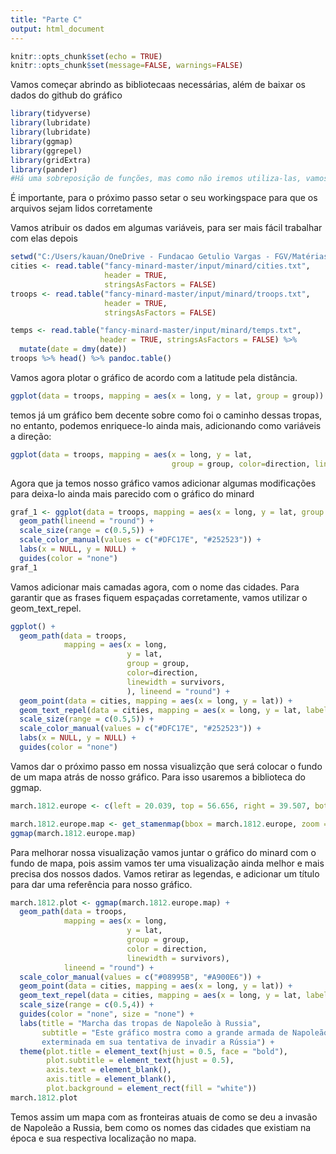 ```yaml
---
title: "Parte C"
output: html_document
---
```


```r
knitr::opts_chunk$set(echo = TRUE)
knitr::opts_chunk$set(message=FALSE, warnings=FALSE)
```

Vamos começar abrindo as bibliotecaas necessárias, além de baixar os dados do github do gráfico

```r
library(tidyverse)
library(lubridate)
library(lubridate)
library(ggmap)
library(ggrepel)
library(gridExtra)
library(pander)
#Há uma sobreposição de funções, mas como não iremos utiliza-las, vamos ignorar
```

É importante, para o próximo passo setar o seu workingspace para que os arquivos sejam lidos corretamente

Vamos atribuir os dados em algumas variáveis, para ser mais fácil trabalhar com elas depois

```r
setwd("C:/Users/kauan/OneDrive - Fundacao Getulio Vargas - FGV/Matérias/AEDV/Lista_segundo_semestre")
cities <- read.table("fancy-minard-master/input/minard/cities.txt", 
                     header = TRUE, 
                     stringsAsFactors = FALSE)
troops <- read.table("fancy-minard-master/input/minard/troops.txt", 
                     header = TRUE, 
                     stringsAsFactors = FALSE) 

temps <- read.table("fancy-minard-master/input/minard/temps.txt",
                    header = TRUE, stringsAsFactors = FALSE) %>%
  mutate(date = dmy(date))
troops %>% head() %>% pandoc.table()
```

Vamos agora plotar o gráfico de acordo com a latitude pela distância.

```r
ggplot(data = troops, mapping = aes(x = long, y = lat, group = group)) + geom_path()
```

temos já um gráfico bem decente sobre como foi o caminho dessas tropas, no entanto, podemos enriquece-lo ainda mais, adicionando como variáveis a direção:

```r
ggplot(data = troops, mapping = aes(x = long, y = lat, 
                                    group = group, color=direction, linewidth = survivors)) + geom_path(lineend = "round")

```

Agora que ja temos nosso gráfico vamos adicionar algumas modificações para deixa-lo ainda mais parecido com o gráfico do minard

```r
graf_1 <- ggplot(data = troops, mapping = aes(x = long, y = lat, group = group, color=direction, linewidth = survivors)) + 
  geom_path(lineend = "round") +
  scale_size(range = c(0.5,5)) + 
  scale_color_manual(values = c("#DFC17E", "#252523")) +
  labs(x = NULL, y = NULL) +
  guides(color = "none")
graf_1
```

Vamos adicionar mais camadas agora, com o nome das cidades. Para garantir que as frases fiquem espaçadas corretamente, vamos utilizar o geom_text_repel.

```r
ggplot() + 
  geom_path(data = troops, 
            mapping = aes(x = long, 
                          y = lat, 
                          group = group, 
                          color=direction, 
                          linewidth = survivors, 
                          ), lineend = "round") +
  geom_point(data = cities, mapping = aes(x = long, y = lat)) +
  geom_text_repel(data = cities, mapping = aes(x = long, y = lat, label = city), color = "red", family = "sans") +
  scale_size(range = c(0.5,5)) + 
  scale_color_manual(values = c("#DFC17E", "#252523")) +
  labs(x = NULL, y = NULL) +
  guides(color = "none")
```

Vamos dar o próximo passo em nossa visualizção que será colocar o fundo de um mapa atrás de nosso gráfico. Para isso usaremos a biblioteca do ggmap.

```r
march.1812.europe <- c(left = 20.039, top = 56.656, right = 39.507, bottom = 52.324)

march.1812.europe.map <- get_stamenmap(bbox = march.1812.europe, zoom = 5, maptype = "toner-background", where = "cache")
ggmap(march.1812.europe.map)

```

Para melhorar nossa visualização vamos juntar o gráfico do minard com o fundo de mapa, pois assim vamos ter uma visualização ainda melhor e mais precisa dos nossos dados. Vamos retirar as legendas, e adicionar um título para dar uma referência para nosso gráfico.

```r
march.1812.plot <- ggmap(march.1812.europe.map) +
  geom_path(data = troops, 
            mapping = aes(x = long, 
                          y = lat, 
                          group = group, 
                          color = direction, 
                          linewidth = survivors), 
            lineend = "round") +
  scale_color_manual(values = c("#08995B", "#A900E6")) +
  geom_point(data = cities, mapping = aes(x = long, y = lat)) +
  geom_text_repel(data = cities, mapping = aes(x = long, y = lat, label = city), color = "black", family = "sans") +
  scale_size(range = c(0.5,4)) +
  guides(color = "none", size = "none") +
  labs(title = "Marcha das tropas de Napoleão à Russia", 
       subtitle = "Este gráfico mostra como a grande armada de Napoleão foi quase 
       exterminada em sua tentativa de invadir a Rússia") +
  theme(plot.title = element_text(hjust = 0.5, face = "bold"), 
        plot.subtitle = element_text(hjust = 0.5),
        axis.text = element_blank(), 
        axis.title = element_blank(),
        plot.background = element_rect(fill = "white"))
march.1812.plot
```

Temos assim um mapa com as fronteiras atuais de como se deu a invasão de Napoleão a Russia, bem como os nomes das cidades que existiam na época e sua respectiva localização no mapa.



